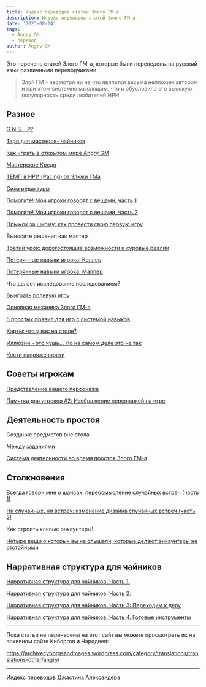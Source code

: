 ```yaml
---
title: Индекс переводов статей Злого ГМ-а
description: Индекс переводов статей Злого ГМ-а
date: '2023-08-24'
tags:
  - Angry GM
  - перевод
author: Angry GM
---
```


Это перечень статей Злого ГМ-а, которые были переведены на русский язык различными переводчиками.

> Злой ГМ - несмотря ни на что является весьма неплохим автором и при этом системно мыслящим, что и обусловило его высокую популярность среди любителей НРИ

## Разное

[G N S... P?](https://cyborgsandmages.com/posts/translations/angrygm-g-n-s-p)

[Таро для мастеров- чайников](https://cyborgsandmages.com/posts/translations/angrygm-taro-for-dummies)

[Как играть в открытом мире Angry GM](https://cyborgsandmages.com/posts/translations/translate-how-to-play-open-world-angry-gm)

[Мастерское Кредо](https://cyborgsandmages.com/posts/translations/angrygm-gm-credo)

[ТЕМП в НРИ (Pacing) от Злюки ГМа](https://cyborgsandmages.com/posts/translations/angrygm-pacing-in-rpg)

[Сила редактуры](https://cyborgsandmages.com/posts/translations/angrygm-the-power-of-editing)

[Помогите! Мои игроки говорят с вещами, часть 1](https://cyborgsandmages.com/posts/translations/angrygm-help-my-players-are-talking-to-things-1)

[Помогите! Мои игроки говорят с вещами, часть 2](https://cyborgsandmages.com/posts/translations/angrygm-help-my-players-are-talking-to-things-2)

[Прыжок за ширму: как провести свою первую игру](https://cyborgsandmages.com/posts/translations/angrygm-jumping-the-screen-how-to-run-your-first-rpg-session)

Выносите решения как мастер

[Третий урок: дорогостоящие возможности и суровые реалии](https://cyborgsandmages.com/posts/translations/angrygm-the-third-lesson-costly-opportunities-and-harsh-realities)

[Потерянные навыки игрока: Коллер](https://cyborgsandmages.com/posts/translations/angrygm-lost-player-skills-calling)

[Потерянные навыки игрока: Маппер](https://cyborgsandmages.com/posts/translations/angrygm-lost-player-skills-mapping)

Что делает исследование исследованием?

[Выиграть ролевую игру](https://cyborgsandmages.com/posts/translations/angrygm-winning-rpg)

[Основная механика Злого ГМ-а](https://cyborgsandmages.com/posts/translations/angrygm-core-mechanics)

[5 простых правил для игр с системой навыков](https://cyborgsandmages.com/posts/translations/angrygm-five-simple-rules-for-games-with-skill-system)

[Карты: что у вас на столе?](https://cyborgsandmages.com/posts/translations/angrygm-maps-whats-on-your-table)

[Иллюзии - это чушь... Но на самом деле это не так](https://cyborgsandmages.com/posts/translations/angrygm-illusions-are-bullshit)

[Кости напряженности](https://cyborgsandmages.com/posts/core-d20/about-tension-dice)

## Советы игрокам

[Представление вашего персонажа](https://cyborgsandmages.com/posts/translations/angrygm-presentation-of-your-pc)

[Памятка для игроков #2: Изображение персонажей на игре](https://cyborgsandmages.com/posts/translations/angrygm-player-memo-2)

## Деятельность простоя

Создание предметов вне стола

Между заданиями

[Система деятельности во время простоя Злого ГМ-а](https://cyborgsandmages.com/posts/translations/angrygm-downtime-activities)

## Столкновения

[Всегда говори мне о шансах: переосмысление случайных встреч (часть 1)](https://cyborgsandmages.com/posts/translations/always-tell-me-about-chances)

[Ни случайных, ни встреч: изменение дизайна случайных встреч (часть 2)](https://cyborgsandmages.com/posts/translations/anfgrygm-no-random-no-encouhter-changing-the-core-angry-gm)

Как строить клевые энкаунтеры!

[Четыре вещи о которых вы не слышали, которые делают энкаунтеры не отстойными](https://cyborgsandmages.com/posts/translations/angrygm-four-things-make-encounters-not-suck)

## Нарративная структура для чайников

[Нарративная структура для чайников: Часть 1.](https://cyborgsandmages.com/posts/translations/angrygm-narrative-structure-for-dummies-1)

[Нарративная структура для чайников: Часть 2.](https://cyborgsandmages.com/posts/translations/angrygm-gm-narrativ)

[Нарративная структура для чайников. Часть 3: Переходим к делу](https://cyborgsandmages.com/posts/translations/angrygm-narrative-structure-for-dummies-3)

[Нарративная структура для чайников: Часть 4. Готовые инструменты](https://cyborgsandmages.com/posts/translations/angrygm-narrative-structure-for-dummies-4)

---

Пока статьи не перенесены на этот сайт вы можете просмотреть их на архивном сайте Киборгов и Чародеев:

https://archivecyborgsandmages.wordpress.com/category/translations/translations-other/angry/

---

[Индекс переводов Джастина Александера](https://cyborgsandmages.com/posts/translations/alexandrian-index)
